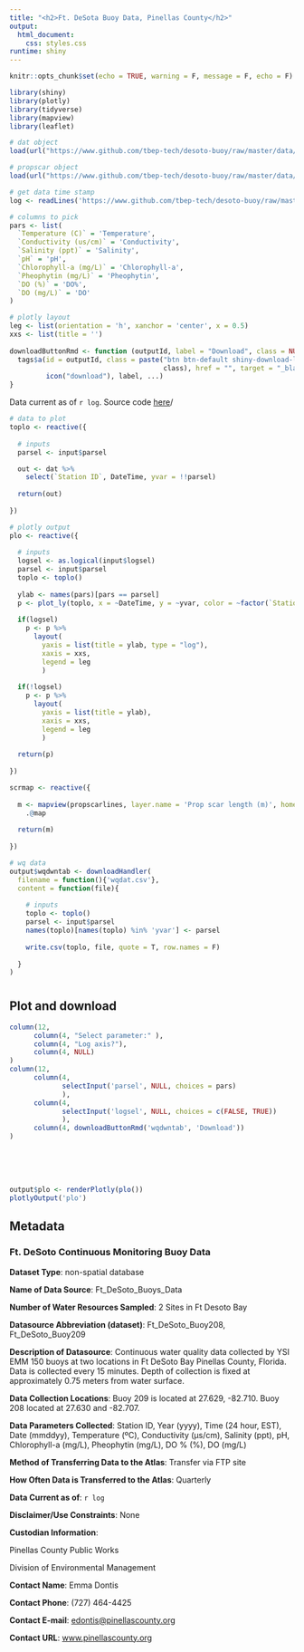 ```yaml
---
title: "<h2>Ft. DeSota Buoy Data, Pinellas County</h2>"
output: 
  html_document:
    css: styles.css
runtime: shiny
---
```


```r
knitr::opts_chunk$set(echo = TRUE, warning = F, message = F, echo = F)

library(shiny)
library(plotly)
library(tidyverse)
library(mapview)
library(leaflet)

# dat object
load(url("https://www.github.com/tbep-tech/desoto-buoy/raw/master/data/dat.RData"))

# propscar object
load(url("https://www.github.com/tbep-tech/desoto-buoy/raw/master/data/propscarlines.RData"))

# get data time stamp
log <- readLines('https://www.github.com/tbep-tech/desoto-buoy/raw/master/log.txt')

# columns to pick
pars <- list(
  `Temperature (C)` = 'Temperature',
  `Conductivity (us/cm)` = 'Conductivity', 
  `Salinity (ppt)` = 'Salinity', 
  `pH` = 'pH', 
  `Chlorophyll-a (mg/L)` = 'Chlorophyll-a', 
  `Pheophytin (mg/L)` = 'Pheophytin', 
  `DO (%)` = 'DO%', 
  `DO (mg/L)` = 'DO'
)

# plotly layout
leg <- list(orientation = 'h', xanchor = 'center', x = 0.5)
xxs <- list(title = '')
  
downloadButtonRmd <- function (outputId, label = "Download", class = NULL, ...)  {
  tags$a(id = outputId, class = paste("btn btn-default shiny-download-link", 
                                      class), href = "", target = "_blank", download = NA, 
         icon("download"), label, ...)
}
```

Data current as of `r log`. Source code [here](https://github.com/tbep-tech/desoto-buoy)/

```r
# data to plot
toplo <- reactive({
  
  # inputs
  parsel <- input$parsel

  out <- dat %>% 
    select(`Station ID`, DateTime, yvar = !!parsel) 
  
  return(out)
  
})

# plotly output
plo <- reactive({
  
  # inputs 
  logsel <- as.logical(input$logsel)
  parsel <- input$parsel
  toplo <- toplo()
  
  ylab <- names(pars)[pars == parsel]
  p <- plot_ly(toplo, x = ~DateTime, y = ~yvar, color = ~factor(`Station ID`), type = 'scatter', mode = 'lines')
  
  if(logsel)
    p <- p %>% 
      layout(
        yaxis = list(title = ylab, type = "log"),
        xaxis = xxs,
        legend = leg
        )
  
  if(!logsel)
    p <- p %>% 
      layout(
        yaxis = list(title = ylab),
        xaxis = xxs,
        legend = leg
        )
  
  return(p)
  
})

scrmap <- reactive({
  
  m <- mapview(propscarlines, layer.name = 'Prop scar length (m)', homebutton = F) %>% 
    .@map
  
  return(m)
  
})
```

```r
# wq data
output$wqdwntab <- downloadHandler(
  filename = function(){'wqdat.csv'},
  content = function(file){
    
    # inputs
    toplo <- toplo()
    parsel <- input$parsel
    names(toplo)[names(toplo) %in% 'yvar'] <- parsel
    
    write.csv(toplo, file, quote = T, row.names = F)
    
  }
)
```

# {.tabset}

## Plot and download

```r
column(12, 
      column(4, "Select parameter:" ),
      column(4, "Log axis?"),
      column(4, NULL)
)
column(12, 
      column(4, 
             selectInput('parsel', NULL, choices = pars)
             ), 
      column(4, 
             selectInput('logsel', NULL, choices = c(FALSE, TRUE))
             ), 
      column(4, downloadButtonRmd('wqdwntab', 'Download')) 
)
```

<br>
<br>
<br>

```r
output$plo <- renderPlotly(plo())
plotlyOutput('plo')
```

## Metadata

### Ft. DeSoto Continuous Monitoring Buoy Data

__Dataset Type__: non-spatial database 

__Name of Data Source__: Ft_DeSoto_Buoys_Data

__Number of Water Resources Sampled__: 2 Sites in Ft Desoto Bay

__Datasource Abbreviation (dataset)__: Ft_DeSoto_Buoy208, Ft_DeSoto_Buoy209

__Description of Datasource__: Continuous water quality data collected by YSI EMM 150 buoys at two locations in Ft DeSoto Bay Pinellas County, Florida.  Data is collected every 15 minutes. Depth of collection is fixed at approximately 0.75 meters from water surface.

__Data Collection Locations__: Buoy 209 is located at 27.629, -82.710.  Buoy 208 located at 27.630 and -82.707. 

__Data Parameters Collected__:  Station ID, Year (yyyy), Time (24 hour, EST), Date (mmddyy), Temperature (ºC), Conductivity (µs/cm), Salinity (ppt), pH, Chlorophyll-a (mg/L), Pheophytin (mg/L), DO % (%), DO (mg/L) 

__Method of Transferring Data to the Atlas__: Transfer via FTP site 

__How Often Data is Transferred to the Atlas__: Quarterly

__Data Current as of__: `r log`

__Disclaimer/Use Constraints__: None 

__Custodian Information__: 

Pinellas County Public Works 

Division of Environmental Management

__Contact Name__: Emma Dontis

__Contact Phone__: (727) 464-4425 

__Contact E-mail__: [edontis@pinellascounty.org](mailto:edontis@pinellascounty.org)

__Contact URL__: [www.pinellascounty.org](www.pinellascounty.org)


